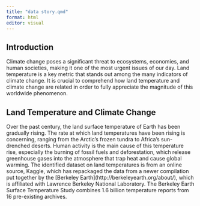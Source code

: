 ```yaml
---
title: "data story.qmd"
format: html
editor: visual
---
```


## Introduction

Climate change poses a significant threat to ecosystems, economies, and human societies, making it one of the most urgent issues of our day. Land temperature is a key metric that stands out among the many indicators of climate change. It is crucial to comprehend how land temperature and climate change are related in order to fully appreciate the magnitude of this worldwide phenomenon.

## Land Temperature and Climate Change

Over the past century, the land surface temperature of Earth has been gradually rising. The rate at which land temperatures have been rising is concerning, ranging from the Arctic's frozen tundra to Africa's sun-drenched deserts. Human activity is the main cause of this temperature rise, especially the burning of fossil fuels and deforestation, which release greenhouse gases into the atmosphere that trap heat and cause global warming. The identified dataset on land temperatures is from an online source, Kaggle, which has repackaged the data from a newer compilation put together by the \[Berkeley Earth\](http://berkeleyearth.org/about/), which is affiliated with Lawrence Berkeley National Laboratory. The Berkeley Earth Surface Temperature Study combines 1.6 billion temperature reports from 16 pre-existing archives.
